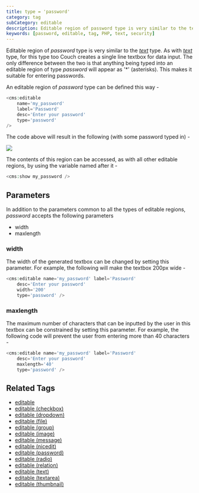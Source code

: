 ```yaml
---
title: type = 'password'
category: tag
subCategory: editable
description: Editable region of password type is very similar to the text type, but displays input as asterisks for security.
keywords: [password, editable, tag, PHP, text, security]
---
```


Editable region of _password_ type is very similar to the [_text_](../text/) type. As with [_text_](../text/) type, for this type too Couch creates a single line textbox for data input. The only difference between the two is that anything being typed into an editable region of type _password_ will appear as '\*' (asterisks). This makes it suitable for entering passwords.

An editable region of _password_ type can be defined this way -

```php
<cms:editable
    name='my_password'
    label='Password'
    desc='Enter your password'
    type='password'
/>
```

The code above will result in the following (with some password typed in) -

![](../../../../assets/img/contents/editable-password.gif)

The contents of this region can be accessed, as with all other editable regions, by using the variable named after it -

```php
<cms:show my_password />
```

## Parameters

In addition to the parameters common to all the types of editable regions, _password_ accepts the following parameters

*   width
*   maxlength

### width

The width of the generated textbox can be changed by setting this parameter. For example, the following will make the textbox 200px wide -

```php
<cms:editable name='my_password' label='Password'
    desc='Enter your password'
    width='200'
    type='password' />
```

### maxlength

The maximum number of characters that can be inputted by the user in this textbox can be constrained by setting this parameter. For example, the following code will prevent the user from entering more than 40 characters -

```php
<cms:editable name='my_password' label='Password'
    desc='Enter your password'
    maxlength='40'
    type='password' />
```

## Related Tags

*   [editable](../../editable/)
*   [editable (checkbox)](../checkbox/)
*   [editable (dropdown)](../dropdown/)
*   [editable (file)](../file/)
*   [editable (group)](../group/)
*   [editable (image)](../image/)
*   [editable (message)](../message/)
*   [editable (nicedit)](../nicedit/)
*   [editable (password)](../password/)
*   [editable (radio)](../radio/)
*   [editable (relation)](../relation/)
*   [editable (text)](../text/)
*   [editable (textarea)](../textarea/)
*   [editable (thumbnail)](../thumbnail/)